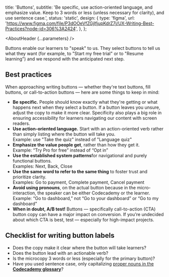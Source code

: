 

  title: 'Buttons',
  subtitle:
    'Be specific, use action-oriented language, and emphasize value. Keep to 3 words or less (unless necessary for clarity), and use sentence case.',
  status: 'static',
  design: {
    type: 'figma',
    url: 'https://www.figma.com/file/P3dOOeVfZGjIfjupKdrZ7j/UX-Writing-Best-Practices?node-id=306%3A2424',
  },
};

<Meta title="UX Writing/Component guidelines/Buttons" />

<AboutHeader {...parameters} />

Buttons enable our learners to "speak" to us. They select buttons to tell us what they want (for example, to "Start my free trial" or to "Resume learning") and we respond with the anticipated next step.

## Best practices

When approaching writing buttons — whether they're text buttons, fill buttons, or call-to-action buttons — here are some things to keep in mind:

- **Be specific.** People should know exactly what they're getting or what happens next when they select a button. If a button leaves you unsure, adjust the copy to make it more clear. Specificity also plays a big role in ensuring accessibility for learners navigating our content with screen readers.
- **Use action-oriented language.** Start with an action-oriented verb rather than simply listing where the button will take you.\
  Example: use "Take the quiz" instead of "Language quiz"
- **Emphasize the value people get**, rather than how they get it.\
  Example: “Try Pro for free” instead of “Opt in”
- **Use the established system patterns**for navigational and purely functional buttons.\
  Examples: Next, Back, Close
- **Use the same word to refer to the same thing** to foster trust and prioritize clarity.\
  Examples: Go to payment, Complete payment, Cancel payment
- **Avoid using pronouns**, on the actual button because in the micro-interaction, the speaker can be either Codecademy or the learner.\
  Example: “Go to dashboard,” not “Go to your dashboard” or “Go to my dashboard”
- **When in doubt, A/B test!** Buttons — specifically call-to-action (CTA) button copy can have a major impact on conversion. If you're undecided about which CTA is best, test — especially for high-impact projects.

## Checklist for writing button labels

- Does the copy make it clear where the button will take learners?
- Does the button lead with an actionable verb?
- Is the microcopy 3 words or less (especially for the primary button)?
- Have you used sentence case, only capitalizing [proper nouns in the **Codecademy glossary**](https://skillsoftdev.atlassian.net/wiki/spaces/UXW/database/4447175693?savedViewId=9b4c57a9-0cfb-42b0-97c5-08a87e8a2c84)?
